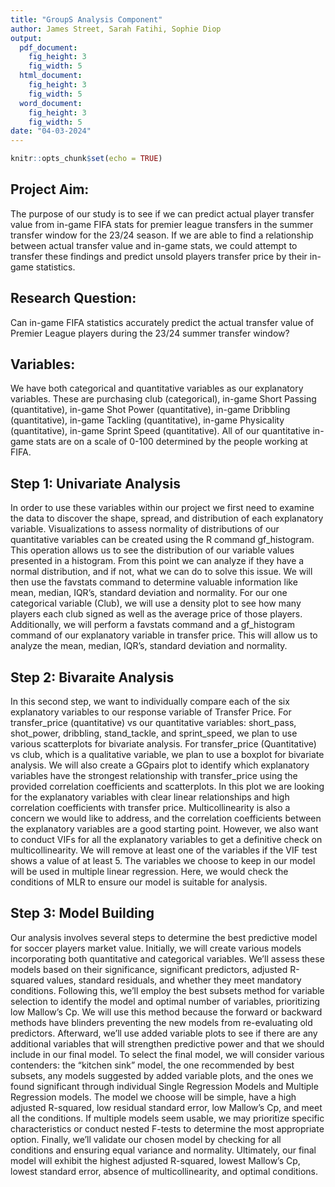 ```yaml
---
title: "GroupS Analysis Component"
author: James Street, Sarah Fatihi, Sophie Diop
output:
  pdf_document:
    fig_height: 3
    fig_width: 5
  html_document:
    fig_height: 3
    fig_width: 5
  word_document:
    fig_height: 3
    fig_width: 5
date: "04-03-2024"
---
```


```r
knitr::opts_chunk$set(echo = TRUE)
```

## Project Aim:

The purpose of our study is to see if we can predict actual player transfer value from in-game FIFA stats for premier league transfers in the summer transfer window for the 23/24 season. If we are able to find a relationship between actual transfer value and in-game stats, we could attempt to transfer these findings and predict unsold players transfer price by their in-game statistics.

## Research Question:

Can in-game FIFA statistics accurately predict the actual transfer value of Premier League players during the 23/24 summer transfer window?

## Variables: 

We have both categorical and quantitative variables as our explanatory variables. These are purchasing club (categorical), in-game Short Passing (quantitative), in-game Shot Power (quantitative), in-game Dribbling (quantitative), in-game Tackling (quantitative), in-game Physicality (quantitative), in-game Sprint Speed (quantitative). All of our quantitative in-game stats are on a scale of 0-100 determined by the people working at FIFA. 


## Step 1: Univariate Analysis
In order to use these variables within our project we first need to examine the data to discover the shape, spread, and distribution of each explanatory variable. Visualizations to assess normality of distributions of our quantitative variables can be created using the R command gf_histogram. This operation allows us to see the distribution of our variable values presented in a histogram. From this point we can analyze if they have a normal distribution, and if not, what we can do to solve this issue. We will then use the favstats command to determine valuable information like mean, median, IQR’s, standard deviation and normality. For our one categorical variable (Club), we will use a density plot to see how many players each club signed as well as the average price of those players. Additionally, we will perform a favstats command and a gf_histogram command of our explanatory variable in transfer price. This will allow us to analyze the mean, median, IQR’s, standard deviation and normality. 

## Step 2: Bivaraite Analysis
In this second step, we want to individually compare each of the six explanatory variables to our response variable of Transfer Price. For transfer_price (quantitative) vs our quantitative variables: short_pass, shot_power, dribbling, stand_tackle, and sprint_speed, we plan to use various scatterplots for bivariate analysis. For transfer_price (Quantitative) vs club, which is a qualitative variable, we plan to use a boxplot for bivariate analysis. We will also create a GGpairs plot to identify which explanatory variables have the strongest relationship with transfer_price using the provided correlation coefficients and scatterplots. In this plot we are looking for the explanatory variables with clear linear relationships and high correlation coefficients with transfer price. Multicollinearity is also a concern we would like to address, and the correlation coefficients between the explanatory variables are a good starting point. However, we also want to conduct VIFs for all the explanatory variables to get a definitive check on multicollinearity. We will remove at least one of the variables if the VIF test shows a value of at least 5. The variables we choose to keep in our model will be used in multiple linear regression. Here, we would check the conditions of MLR to ensure our model is suitable for analysis. 

## Step 3: Model Building
Our analysis involves several steps to determine the best predictive model for soccer players market value. Initially, we will create various models incorporating both quantitative and categorical variables. We'll assess these models based on their significance, significant predictors, adjusted R-squared values, standard residuals, and whether they meet mandatory conditions. Following this, we'll employ the best subsets method for variable selection to identify the model and optimal number of variables, prioritizing low Mallow’s Cp. We will use this method because the forward or backward methods have blinders preventing the new models from re-evaluating old predictors. Afterward, we'll use added variable plots to see if there are any additional variables that will strengthen predictive power and that we should include in our final model. To select the final model, we will consider various contenders: the "kitchen sink" model, the one recommended by best subsets, any models suggested by added variable plots, and the ones we found significant through individual Single Regression Models and Multiple Regression models. The model we choose will be simple, have a high adjusted R-squared, low residual standard error, low Mallow’s Cp, and meet all the conditions. If multiple models seem usable, we may prioritize specific characteristics or conduct nested F-tests to determine the most appropriate option. Finally, we'll validate our chosen model by checking for all conditions and ensuring equal variance and normality. Ultimately, our final model will exhibit the highest adjusted R-squared, lowest Mallow’s Cp, lowest standard error, absence of multicollinearity, and optimal conditions.



